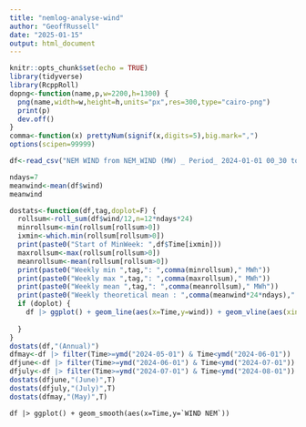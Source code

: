```yaml
---
title: "nemlog-analyse-wind"
author: "GeoffRussell"
date: "2025-01-15"
output: html_document
---
```


```r
knitr::opts_chunk$set(echo = TRUE)
library(tidyverse)
library(RcppRoll)
dopng<-function(name,p,w=2200,h=1300) {
  png(name,width=w,height=h,units="px",res=300,type="cairo-png")
  print(p)
  dev.off()
}
comma<-function(x) prettyNum(signif(x,digits=5),big.mark=",")
options(scipen=99999)
```


```r
df<-read_csv("NEM WIND from NEM_WIND (MW) _ Period_ 2024-01-01 00_30 to 2025-01-01 00_29 _ GPE NEMLog-data-2025-01-16 08_54_17.csv") |> rename(wind=`WIND NEM`)
```

```r
ndays=7
meanwind<-mean(df$wind)
meanwind

dostats<-function(df,tag,doplot=F) {
  rollsum<-roll_sum(df$wind/12,n=12*ndays*24)
  minrollsum<-min(rollsum[rollsum>0])
  ixmin<-which.min(rollsum[rollsum>0])
  print(paste0("Start of MinWeek: ",df$Time[ixmin]))
  maxrollsum<-max(rollsum[rollsum>0])
  meanrollsum<-mean(rollsum[rollsum>0])
  print(paste0("Weekly min ",tag,": ",comma(minrollsum)," MWh"))
  print(paste0("Weekly max ",tag,": ",comma(maxrollsum)," MWh"))
  print(paste0("Weekly mean ",tag,": ",comma(meanrollsum)," MWh"))
  print(paste0("Weekly theoretical mean : ",comma(meanwind*24*ndays)," MWh"))
  if (doplot) {
    df |> ggplot() + geom_line(aes(x=Time,y=wind)) + geom_vline(aes(xintercept=df$Time[ixmin]))
    
  }
}
dostats(df,"(Annual)")
dfmay<-df |> filter(Time>=ymd("2024-05-01") & Time<ymd("2024-06-01"))
dfjune<-df |> filter(Time>=ymd("2024-06-01") & Time<ymd("2024-07-01"))
dfjuly<-df |> filter(Time>=ymd("2024-07-01") & Time<ymd("2024-08-01"))
dostats(dfjune,"(June)",T)
dostats(dfjuly,"(July)",T)
dostats(dfmay,"(May)",T)
```

```
df |> ggplot() + geom_smooth(aes(x=Time,y=`WIND NEM`))
```